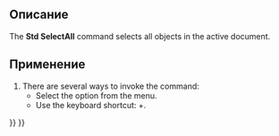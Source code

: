 <languages/>

{{Docnav/ru
|[[Std_BoxElementSelection/ru|Команда "Область выбора элементов"]]
|[[Std_Delete/ru|Команда "Удалить"]]
|[[Std_Edit_Menu/ru|Меню "Правка"]]
|IconL=Std_BoxElementSelection.svg
|IconR=Std_Delete.svg
|IconC=Freecad.svg
}}

<div class="mw-translate-fuzzy">
{{GuiCommand/ru
|Name/ru=Выбрать всё
|Name=Std_SelectAll
|MenuLocation=Правка → Выбрать всё
|Workbenches=Все
|SeeAlso=[[Std_BoxSelection/ru|Выделить область]], [[Std_BoxElementSelection/ru|Область выбора элементов]]
}}
</div>

<span id="Description"></span>
==Описание==

The '''Std SelectAll''' command selects all objects in the active document.

<span id="Usage"></span>
==Применение==

# There are several ways to invoke the command:
#* Select the {{MenuCommand|Edit → [[Image:Std_SelectAll.svg|16px]] Select All}} option from the menu.
#* Use the keyboard shortcut: {{KEY|Ctrl}}+{{KEY|A}}.


{{Docnav/ru
|[[Std_BoxElementSelection/ru|Команда "Область выбора элементов"]]
|[[Std_Delete/ru|Команда "Удалить"]]
|[[Std_Edit_Menu/ru|Меню "Правка"]]
|IconL=Std_BoxElementSelection.svg
|IconR=Std_Delete.svg
|IconC=Freecad.svg
}}

{{Std_Base_navi{{#translation:}}}}
{{Userdocnavi{{#translation:}}}}